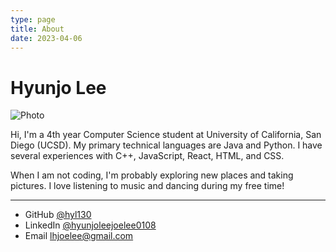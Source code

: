 ```yaml
---
type: page
title: About
date: 2023-04-06
---
```


# Hyunjo Lee

<Image
  src="/images/joePic.jpg"
  alt="Photo"
  width={1125}
  height={750}
  priority
  className="next-image"
/>

Hi, I'm a 4th year Computer Science student at University of California, San Diego (UCSD). My primary technical languages are Java and Python. I have several experiences with C++, JavaScript, React, HTML, and CSS.

When I am not coding, I'm probably exploring new places and taking pictures. I love listening to music and dancing during my free time!

---

- GitHub [@hyl130](https://github.com/hyl130)
- LinkedIn [@hyunjoleejoelee0108](https://www.linkedin.com/in/hyunjoleejoelee0108/)
- Email lhjoelee@gmail.com
